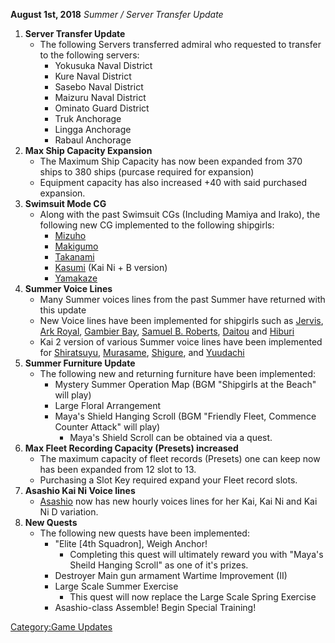 '''August 1st, 2018''' ''Summer / Server Transfer Update''

#'''Server Transfer Update'''
#*The following Servers transferred admiral who requested to transfer to the following servers:
#** Yokusuka Naval District
#** Kure Naval District
#** Sasebo Naval District
#** Maizuru Naval District
#** Ominato Guard District
#** Truk Anchorage
#** Lingga Anchorage
#** Rabaul Anchorage
# '''Max Ship Capacity Expansion'''
#* The Maximum Ship Capacity has now been expanded from 370 ships to 380 ships (purcase required for expansion)
#* Equipment capacity has also increased +40 with said purchased expansion.
#'''Swimsuit Mode CG'''
#* Along with the past Swimsuit CGs (Including Mamiya and Irako), the following new CG implemented to the following shipgirls:
#** [[Mizuho]]
#** [[Makigumo]]
#** [[Takanami]]
#** [[Kasumi]] (Kai Ni + B version)
#** [[Yamakaze]]
# '''Summer Voice Lines'''
#* Many Summer voices lines from the past Summer have returned with this update
#* New Voice lines have been implemented for shipgirls such as [[Jervis]], [[Ark Royal]], [[Gambier Bay]], [[Samuel B. Roberts]], [[Daitou]] and [[Hiburi]]
#* Kai 2 version of various Summer voice lines have been implemented for [[Shiratsuyu]], [[Murasame]], [[Shigure]], and [[Yuudachi]]
# '''Summer Furniture Update'''
#* The following new and returning furniture have been implemented:
#** Mystery Summer Operation Map (BGM "Shipgirls at the Beach" will play)
#** Large Floral Arrangement
#** Maya's Shield Hanging Scroll (BGM "Friendly Fleet, Commence Counter Attack" will play)
#*** Maya's Shield Scroll can be obtained via a quest. 
# '''Max Fleet Recording Capacity (Presets) increased'''
#* The maximum capacity of fleet records (Presets) one can keep now has been expanded from 12 slot to 13. 
#* Purchasing a Slot Key required expand your Fleet record slots.
# '''Asashio Kai Ni Voice lines'''
#*[[Asashio]] now has new hourly voices lines for her Kai, Kai Ni and Kai Ni D variation.
#'''New Quests'''
#* The following new quests have been implemented:
#** "Elite [4th Squadron], Weigh Anchor!
#*** Completing this quest will ultimately reward you with "Maya's Sheild Hanging Scroll" as one of it's prizes.
#** Destroyer Main gun armament Wartime Improvement (II)
#** Large Scale Summer Exercise
#*** This quest will now replace the Large Scale Spring Exercise
#** Asashio-class Assemble! Begin Special Training!

[[Category:Game Updates]]